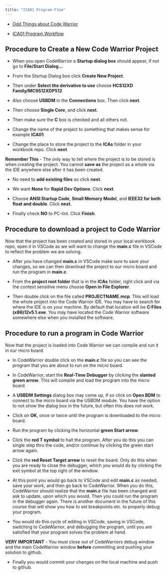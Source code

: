 ```yaml
---
title: "ICA01 Program Flow"
---
```


- [Odd Things about Code Warrior](assets/Odd-Things-about-CodeWarrior.md){target="_blank"}

- [ICA01 Program Workflow](assets/CMPE1250_ICA01_1231.pdf){target="_blank"}

## Procedure to Create a New Code Warrior Project

- When you open CodeWarrior a **Startup dialog box** should appear, if not go to **File/Start Dialog...**

- From the Startup Dialog box click **Create New Project**.

- Then under **Select the derivative to use** choose **HCS12XD Family/MC9S12XDP512**

- Also choose **USBDM** in the **Connections** box. Then click **next**.

- Then choose **Single Core**, and click **next**.

- Then make sure the **C** box is checked and all others not. 

- Change the name of the project to something that makes sense for example **ICA01**. 

- Change the place to store the project to the **ICAs** folder in your workbook repo. Click **next**.

**Remember This** - The only way to tell where the project is to be stored is when creating the project. You cannot **save as** the project as a whole via the IDE anywhere else after it has been created.

- No need to **add existing files** so click **next**.

- We want **None** for **Rapid Dev Options**. Click **next**.

- Choose **ANSI Startup Code**, **Small Memory Model**, and **IEEE32 for both float and double**. Click **next**.

- Finally check **NO** to PC-lint. Click **Finish**.

## Procedure to download a project to Code Warrior

Now that the project has been created and stored in your local workbook repo, open it in VSCode as we will want to change the **main.c** file in VSCode to reflect the problem we are solving.

- After you have changed **main.c** in VSCode make sure to save your changes, so we can then download the project to our micro board and run the program in **main.c**.

- From the **project root folder** that is in the **ICAs** folder, right click and via the context sensitive menu choose **Open in File Explorer**.

<!-- - Delete the folder called `PROJECTNAME_Data`. -->

- Then double click on the file called **PROJECTNAME.mcp**. This will load the whole project into the Code Warrior IDE. You may have to search for where the IDE is on your machine. By default that location will be **C:\Program Files (x86)\Freescale\CWS12v5.1\bin\IDE.exe**. You may have located the Code Warrior software somewhere else when you installed the software.

## Procedure to run a program in Code Warrior

Now that the project is loaded into Code Warrior we can compile and run it in our micro board.

- In CodeWarrior double click on the **main.c** file so you can see the program that you are about to run on the micro board.

- In CodeWarrior, start the **Real-Time Debugger** by clicking the **slanted green arrow**. This will compile and load the program into the micro board.

- A **USBDM Settings** dialog box may come up, if so click on **Open BDM** to connect to the micro board via the USBDM module. You have the option to not show the dialog box in the future, but often this does not work.

- Click on **OK**, once or twice until the program is downloaded to the micro board. 

- Run the program by clicking the horizontal **green Start arrow**.

- Click the **red T symbol** to halt the program. After you do this you can single step thru the code, and/or continue by clicking the green start arrow again.

- Click the **red Reset Target arrow** to reset the board. Only do this when you are ready to close the debugger, which you would do by clicking the exit symbol at the top right of the window.

- At this point you would go back to VSCode and edit **main.c** as needed, save your work, and then go back to CodeWarrior. When you do this, CodeWarrior should realize that the **main.c** file has been changed and ask to update, upon which you would. Then you could run the program in the debugger again. There is another document in the future of this course that will show you how to set breakpoints etc. to properly debug your program. 

- You would do this cycle of editing in VSCode, saving in VSCode, switching to CodeWarrior, and debugging the program, until you are satisfied that your program solves the problem at hand. 

**VERY IMPORTANT** - You must close out of CodeWarriors debug window and the main CodeWarrior window **before** committing and pushing your solution to github.

- Finally you would commit your changes on the local machine and push to github.

